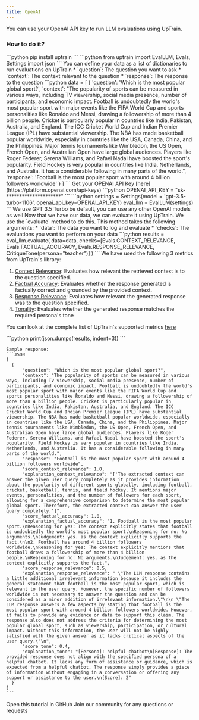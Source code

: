 ```yaml
---
title: OpenAI
---
```

You can use your OpenAI API key to run LLM evaluations using UpTrain.

### How to do it?

<Steps>
  <Step title="Install UpTrain">
    ```python
    pip install uptrain
    ```
    ```python
    from uptrain import EvalLLM, Evals, Settings
    import json
    ```
  </Step>
  <Step title="Create your data">
  You can define your data as a list of dictionaries to run evaluations on UpTrain
  * `question`: The question you want to ask
  * `context`: The context relevant to the question
  * `response`: The response to the question
    ```python
    data = [
      {
        'question': 'Which is the most popular global sport?',
        'context': "The popularity of sports can be measured in various ways, including TV viewership, social media presence, number of participants, and economic impact. Football is undoubtedly the world's most popular sport with major events like the FIFA World Cup and sports personalities like Ronaldo and Messi, drawing a followership of more than 4 billion people. Cricket is particularly popular in countries like India, Pakistan, Australia, and England. The ICC Cricket World Cup and Indian Premier League (IPL) have substantial viewership. The NBA has made basketball popular worldwide, especially in countries like the USA, Canada, China, and the Philippines. Major tennis tournaments like Wimbledon, the US Open, French Open, and Australian Open have large global audiences. Players like Roger Federer, Serena Williams, and Rafael Nadal have boosted the sport's popularity. Field Hockey is very popular in countries like India, Netherlands, and Australia. It has a considerable following in many parts of the world.",
        'response': 'Football is the most popular sport with around 4 billion followers worldwide'
      }
    ]
    ```
  </Step>
  <Step title="Enter your OPENAI API Key">
  Get your OPENAI API Key [here](https://platform.openai.com/api-keys)
    ```python
    OPENAI_API_KEY = "sk-*********************"
    ```
  </Step>

  <Step title="Create an EvalLLM Evaluator">
    ```python
    settings = Settings(model = 'gpt-3.5-turbo-1106', openai_api_key=OPENAI_API_KEY)
    eval_llm = EvalLLM(settings)
    ```
    We use GPT 3.5 Turbo be default, you can use any other OpenAI models as well
  </Step>

  <Step title="Evaluate data using UpTrain">
  Now that we have our data, we can evaluate it using UpTrain. We use the `evaluate` method to do this. This method takes the following arguments:
  * `data`: The data you want to log and evaluate
  * `checks`: The evaluations you want to perform on your data
    ```python
    results = eval_llm.evaluate(
          data=data,
          checks=[Evals.CONTEXT_RELEVANCE, Evals.FACTUAL_ACCURACY, Evals.RESPONSE_RELEVANCE, CritiqueTone(persona="teacher")]
        )
    ```
  We have used the following 3 metrics from UpTrain's library:

  1. [Context Relevance](/predefined-evaluations/context-awareness/context-relevance): Evaluates how relevant the retrieved context is to the question specified.
  2. [Factual Accuracy](/predefined-evaluations/context-awareness/factual-accuracy): Evaluates whether the response generated is factually correct and grounded by the provided context.
  3. [Response Relevance](/predefined-evaluations/response-quality/response-relevance): Evaluates how relevant the generated response was to the question specified.
  4. [Tonality](/predefined-evaluations/language-quality/tonality): Evaluates whether the generated response matches the required persona's tone 

  You can look at the complete list of UpTrain's supported metrics [here](/predefined-evaluations/overview)
  </Step>
  
  <Step title="Print the results">
    ```python
    print(json.dumps(results, indent=3))
    ```
    
    Sample response:
    ```JSON
    [
      {
          "question": "Which is the most popular global sport?",
          "context": "The popularity of sports can be measured in various ways, including TV viewership, social media presence, number of participants, and economic impact. Football is undoubtedly the world's most popular sport with major events like the FIFA World Cup and sports personalities like Ronaldo and Messi, drawing a followership of more than 4 billion people. Cricket is particularly popular in countries like India, Pakistan, Australia, and England. The ICC Cricket World Cup and Indian Premier League (IPL) have substantial viewership. The NBA has made basketball popular worldwide, especially in countries like the USA, Canada, China, and the Philippines. Major tennis tournaments like Wimbledon, the US Open, French Open, and Australian Open have large global audiences. Players like Roger Federer, Serena Williams, and Rafael Nadal have boosted the sport's popularity. Field Hockey is very popular in countries like India, Netherlands, and Australia. It has a considerable following in many parts of the world.",
          "response": "Football is the most popular sport with around 4 billion followers worldwide",
          "score_context_relevance": 1.0,
          "explanation_context_relevance": "['The extracted context can answer the given user query completely as it provides information about the popularity of different sports globally, including football, cricket, basketball, tennis, and field hockey. It mentions major events, personalities, and the number of followers for each sport, allowing for a comprehensive comparison to determine the most popular global sport. Therefore, the extracted context can answer the user query completely.']",
          "score_factual_accuracy": 1.0,
          "explanation_factual_accuracy": "1. Football is the most popular sport.\nReasoning for yes: The context explicitly states that football is undoubtedly the world's most popular sport.\nReasoning for no: No arguments.\nJudgement: yes. as the context explicitly supports the fact.\n\n2. Football has around 4 billion followers worldwide.\nReasoning for yes: The context explicitly mentions that football draws a followership of more than 4 billion people.\nReasoning for no: No arguments.\nJudgement: yes. as the context explicitly supports the fact.",
          "score_response_relevance": 0.5,
          "explanation_response_relevance": " \"The LLM response contains a little additional irrelevant information because it includes the general statement that football is the most popular sport, which is relevant to the user query. However, the specific number of followers worldwide is not necessary to answer the question and can be considered as a minor addition of irrelevant information.\"\n\n \"The LLM response answers a few aspects by stating that football is the most popular sport with around 4 billion followers worldwide. However, it fails to provide any evidence or data to support this claim. The response also does not address the criteria for determining the most popular global sport, such as viewership, participation, or cultural impact. Without this information, the user will not be highly satisfied with the given answer as it lacks critical aspects of the user query.\"\n",
          "score_tone": 0.4,
          "explanation_tone": "[Persona]: helpful-chatbot\n[Response]: The provided response does not align with the specified persona of a helpful chatbot. It lacks any form of assistance or guidance, which is expected from a helpful chatbot. The response simply provides a piece of information without engaging in a conversation or offering any support or assistance to the user.\n[Score]: 2"
      }
    ]
    ```
  </Step>
</Steps>


<CardGroup cols={2}>
  <Card
    title="Tutorial"
    href="https://github.com/uptrain-ai/uptrain/blob/main/examples/open_source_evaluator_tutorial.ipynb"
    icon="github"
    color="#808080"
  >
    Open this tutorial in GitHub
  </Card>
  <Card
    title="Have Questions?"
    href="https://join.slack.com/t/uptraincommunity/shared_invite/zt-1yih3aojn-CEoR_gAh6PDSknhFmuaJeg"
    icon="slack"
    color="#808080"
  >
    Join our community for any questions or requests
  </Card>
</CardGroup>

